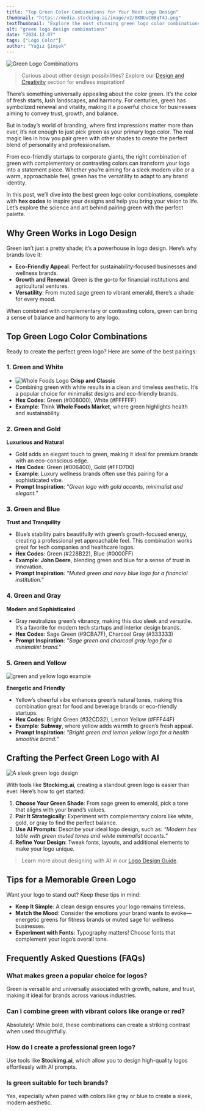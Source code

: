 ```yaml
---
title: "Top Green Color Combinations for Your Next Logo Design"
thumbnail: "https://media.stockimg.ai/image/v2/0KNUvC08qT4J.png"
textThumbnail: "Explore the most stunning green logo color combinations! Perfect for eco-friendly brands, startups, and anyone looking to create logos that radiate trust and growth."
alt: "green logo design combinations"
date: "2024.12.07"
tags: ["Logo Color"]
author: "Yağız Şimşek"
---
```


![Green Logo Combinations](https://media.stockimg.ai/image/v2/0KNUvC08qT4J.png)

> Curious about other design possibilities? Explore our [Design and Creativity](https://stockimg.ai/blog/design-and-creativity/) section for endless inspiration!

There’s something universally appealing about the color green. It’s the color of fresh starts, lush landscapes, and harmony. For centuries, green has symbolized renewal and vitality, making it a powerful choice for businesses aiming to convey trust, growth, and balance. 

But in today’s world of branding, where first impressions matter more than ever, it’s not enough to just pick green as your primary logo color. The real magic lies in how you pair green with other shades to create the perfect blend of personality and professionalism. 

From eco-friendly startups to corporate giants, the right combination of green with complementary or contrasting colors can transform your logo into a statement piece. Whether you’re aiming for a sleek modern vibe or a warm, approachable feel, green has the versatility to adapt to any brand identity.

In this post, we’ll dive into the best green logo color combinations, complete with **hex codes** to inspire your designs and help you bring your vision to life. Let’s explore the science and art behind pairing green with the perfect palette.

## Why Green Works in Logo Design

Green isn’t just a pretty shade; it’s a powerhouse in logo design. Here’s why brands love it:
- **Eco-Friendly Appeal**: Perfect for sustainability-focused businesses and wellness brands.
- **Growth and Renewal**: Green is the go-to for financial institutions and agricultural ventures.
- **Versatility**: From muted sage green to vibrant emerald, there’s a shade for every mood.

When combined with complementary or contrasting colors, green can bring a sense of balance and harmony to any logo.

## Top Green Logo Color Combinations

Ready to create the perfect green logo? Here are some of the best pairings:

### 1. Green and White
- ![Whole Foods Logo](https://upload.wikimedia.org/wikipedia/commons/f/f3/Whole_Foods_Market_logo.svg)
**Crisp and Classic**
- Combining green with white results in a clean and timeless aesthetic. It’s a popular choice for minimalist designs and eco-friendly brands.
- **Hex Codes**: Green (#008000), White (#FFFFFF)
- **Example**: Think **Whole Foods Market**, where green highlights health and sustainability.

### 2. Green and Gold
**Luxurious and Natural**
- Gold adds an elegant touch to green, making it ideal for premium brands with an eco-conscious edge.
- **Hex Codes**: Green (#006400), Gold (#FFD700)
- **Example**: Luxury wellness brands often use this pairing for a sophisticated vibe.
- **Prompt Inspiration**: *"Green logo with gold accents, minimalist and elegant."*

### 3. Green and Blue
**Trust and Tranquility**
- Blue’s stability pairs beautifully with green’s growth-focused energy, creating a professional yet approachable feel. This combination works great for tech companies and healthcare logos.
- **Hex Codes**: Green (#228B22), Blue (#0000FF)
- **Example**: **John Deere**, blending green and blue for a sense of trust in innovation.
- **Prompt Inspiration**: *"Muted green and navy blue logo for a financial institution."*

### 4. Green and Gray
**Modern and Sophisticated**
- Gray neutralizes green’s vibrancy, making this duo sleek and versatile. It’s a favorite for modern tech startups and interior design brands.
- **Hex Codes**: Sage Green (#9CBA7F), Charcoal Gray (#333333)
- **Prompt Inspiration**: *"Sage green and charcoal gray logo for a minimalist brand."*

### 5. Green and Yellow
![green and yellow logo example](https://media.stockimg.ai/template/image/NRit9PIv4sSR.png)

**Energetic and Friendly**
- Yellow’s cheerful vibe enhances green’s natural tones, making this combination great for food and beverage brands or eco-friendly startups.
- **Hex Codes**: Bright Green (#32CD32), Lemon Yellow (#FFF44F)
- **Example**: **Subway**, where yellow adds warmth to green’s fresh appeal.
- **Prompt Inspiration**: *"Bright green and lemon yellow logo for a health smoothie brand."*

## Crafting the Perfect Green Logo with AI

![A sleek green logo design](https://media.stockimg.ai/designed/yGWEo6dsANKh.png)

With tools like **Stockimg.ai**, creating a standout green logo is easier than ever. Here’s how to get started:
1. **Choose Your Green Shade**: From sage green to emerald, pick a tone that aligns with your brand’s values.
2. **Pair It Strategically**: Experiment with complementary colors like white, gold, or gray to find the perfect balance.
3. **Use AI Prompts**: Describe your ideal logo design, such as: *“Modern hex table with green muted tones and white minimalist accents.”*
4. **Refine Your Design**: Tweak fonts, layouts, and additional elements to make your logo unique.

> Learn more about designing with AI in our [Logo Design Guide](https://stockimg.ai/blog/logo-design).

## Tips for a Memorable Green Logo

Want your logo to stand out? Keep these tips in mind:
- **Keep It Simple**: A clean design ensures your logo remains timeless.
- **Match the Mood**: Consider the emotions your brand wants to evoke—energetic greens for fitness brands or muted sage for wellness businesses.
- **Experiment with Fonts**: Typography matters! Choose fonts that complement your logo’s overall tone.

## Frequently Asked Questions (FAQs)

### What makes green a popular choice for logos?
Green is versatile and universally associated with growth, nature, and trust, making it ideal for brands across various industries.

### Can I combine green with vibrant colors like orange or red?
Absolutely! While bold, these combinations can create a striking contrast when used thoughtfully.

### How do I create a professional green logo?
Use tools like **Stockimg.ai**, which allow you to design high-quality logos effortlessly with AI prompts.

### Is green suitable for tech brands?
Yes, especially when paired with colors like gray or blue to create a sleek, modern aesthetic.